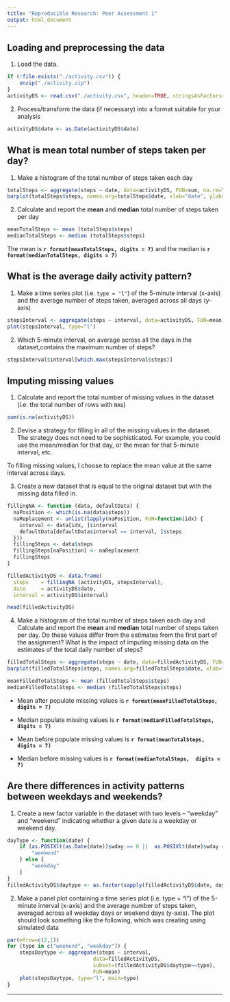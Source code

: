 ```yaml
---
title: "Reproducible Research: Peer Assessment 1"
output: html_document
---
```



## Loading and preprocessing the data

1. Load the data.

```r
if (!file.exists("./activity.csv")) {
    unzip("./activity.zip")
}
activityDS <- read.csv("./activity.csv", header=TRUE, stringsAsFactors=FALSE)
```

2. Process/transform the data (if necessary) into a format suitable for your analysis

```r
activityDS$date <- as.Date(activityDS$date)
```

## What is mean total number of steps taken per day?

1. Make a histogram of the total number of steps taken each day

```r
totalSteps <- aggregate(steps ~ date, data=activityDS, FUN=sum, na.rm=TRUE)
barplot(totalSteps$steps, names.arg=totalSteps$date, xlab="date", ylab="steps")
```

2. Calculate and report the **mean** and **median** total number of steps taken per day

```r
meanTotalSteps <- mean (totalSteps$steps)
medianTotalSteps <- median (totalSteps$steps)
```

The mean is **`r format(meanTotalSteps, digits = 7)`** and
the median is **`r format(medianTotalSteps, digits = 7)`**

## What is the average daily activity pattern?

1. Make a time series plot (i.e. `type = "l"`) of the 5-minute interval (x-axis) and the average number of steps taken, 
   averaged across all days (y-axis)
   
```r
stepsInterval <- aggregate(steps ~ interval, data=activityDS, FUN=mean)
plot(stepsInterval, type="l")
```

2. Which 5-minute interval, on average across all the days in the dataset,contains the maximum number of steps?

```r
stepsInterval$interval[which.max(stepsInterval$steps)]
```

## Imputing missing values

1. Calculate and report the total number of missing values in the dataset (i.e. the total number of rows with `NA`s)

```r
sum(is.na(activityDS))
```

2. Devise a strategy for filling in all of the missing values in the dataset. 
   The strategy does not need to be sophisticated. For example, you could use the mean/median for that day, 
   or the mean for that 5-minute interval, etc.
  
  To filling missing values, I choose to replace the mean value at the same interval across days.
  
3. Create a new dataset that is equal to the original dataset but with the missing data filled in.

```r

fillingNA <- function (data, defaultData) {
  naPosition <- which(is.na(data$steps))
  naReplacement <- unlist(lapply(naPosition, FUN=function(idx) {
    interval <- data[idx, ]$interval
    defaultData[defaultData$interval == interval, ]$steps
  }))
  fillingSteps <- data$steps
  fillingSteps[naPosition] <- naReplacement
  fillingSteps
}

filledActivityDS <- data.frame(
  steps    = fillingNA (activityDS, stepsInterval),
  date     = activityDS$date,
  interval = activityDS$interval)

head(filledActivityDS)
```


4. Make a histogram of the total number of steps taken each day and Calculate and report the **mean** and **median** total number of steps 
   taken per day. Do these values differ from the estimates from the first part of the assignment? What is the impact of imputing 
   missing data on the estimates of the total daily number of steps?

```r
filledTotalSteps <- aggregate(steps ~ date, data=filledActivityDS, FUN=sum, na.rm=TRUE)
barplot(filledTotalSteps$steps, names.arg=filledTotalSteps$date, xlab="date", ylab="steps")

meanFilledTotalSteps <- mean (filledTotalSteps$steps)
medianFilledTotalSteps <- median (filledTotalSteps$steps)
```

* Mean after populate missing values is **`r format(meanFilledTotalSteps, digits = 7)`**  
* Median populate missing values is **`r format(medianFilledTotalSteps,  digits = 7)`**

* Mean before populate missing values is **`r format(meanTotalSteps, digits = 7)`**  
* Median before missing values is **`r format(medianTotalSteps,  digits = 7)`**

## Are there differences in activity patterns between weekdays and weekends?

1. Create a new factor variable in the dataset with two levels – “weekday” and “weekend” indicating whether a given date is a weekday or weekend day.

```r
dayType <- function(date) {
    if (as.POSIXlt(as.Date(date))$wday == 0 ||  as.POSIXlt(date)$wday == 6) {
        "weekend"
    } else {
        "weekday"
    }
}
filledActivityDS$daytype <- as.factor(sapply(filledActivityDS$date, dayType))
```

2. Make a panel plot containing a time series plot (i.e. type = "l") of the 5-minute interval (x-axis) and the average number of steps taken, averaged across all weekday days or weekend days (y-axis). The plot should look something like the following, which was creating using simulated data

```r
par(mfrow=c(2,1))
for (type in c("weekend", "weekday")) {
    stepsDaytype <- aggregate(steps ~ interval,
                            data=filledActivityDS,
                            subset=(filledActivityDS$daytype==type),
                            FUN=mean)
    plot(stepsDaytype, type="l", main=type)
}
```

---------------------------